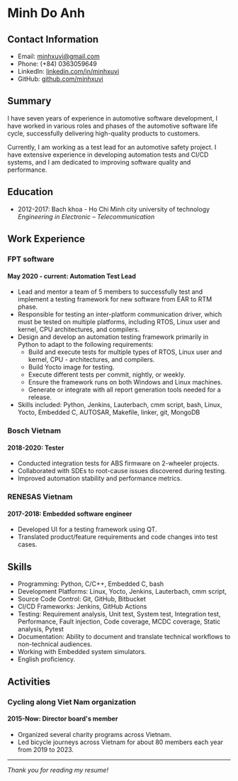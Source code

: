 # Minh Do Anh

## Contact Information

-   Email: minhxuvi@gmail.com
-   Phone: (+84) 0363059649
-   LinkedIn: [linkedin.com/in/minhxuvi](https://linkedin.com/in/minhxuvi)
-   GitHub: [github.com/minhxuvi](https://github.com/minhxuvi)

## Summary

I have seven years of experience in automotive software development, I have worked in various roles and phases of the automotive software life cycle, successfully delivering high-quality products to customers.

Currently, I am working as a test lead for an automotive safety project. I have extensive experience in developing automation tests and CI/CD systems, and I am dedicated to improving software quality and performance.

## Education

-   2012-2017: Bach khoa - Ho Chi Minh city university of technology  
     _Engineering in Electronic – Telecommunication_

## Work Experience

### FPT software

#### May 2020 - current: Automation Test Lead

-   Lead and mentor a team of 5 members to successfully test and implement a testing framework for new software from EAR to RTM phase.
-   Responsible for testing an inter-platform communication driver, which must be tested on multiple platforms, including RTOS, Linux user and kernel, CPU architectures, and compilers.
-   Design and develop an automation testing framework primarily in Python to adapt to the following requirements:
    -   Build and execute tests for multiple types of RTOS, Linux user and kernel, CPU - architectures, and compilers.
    -   Build Yocto image for testing.
    -   Execute different tests per commit, nightly, or weekly.
    -   Ensure the framework runs on both Windows and Linux machines.
    -   Generate or integrate with all report generation tools needed for a release.
-   Skills included: Python, Jenkins, Lauterbach, cmm script, bash, Linux, Yocto, Embedded C, AUTOSAR, Makefile, linker, git, MongoDB

### Bosch Vietnam

#### 2018-2020: Tester

-   Conducted integration tests for ABS firmware on 2-wheeler projects.
-   Collaborated with SDEs to root-cause issues discovered during testing.
-   Improved automation stability and performance metrics.

### RENESAS Vietnam

#### 2017-2018: Embedded software engineer

-   Developed UI for a testing framework using QT.
-   Translated product/feature requirements and code changes into test cases.

## Skills

-   Programming: Python, C/C++, Embedded C, bash
-   Development Platforms: Linux, Yocto, Jenkins, Lauterbach, cmm script,
-   Source Code Control: Git, GitHub, Bitbucket
-   CI/CD Frameworks: Jenkins, GitHub Actions
-   Testing: Requirement analysis, Unit test, System test, Integration test, Performance, Fault injection, Code coverage, MCDC coverage, Static analysis, Pytest
-   Documentation: Ability to document and translate technical workflows to non-technical audiences.
-   Working with Embedded system simulators.
-   English proficiency.

## Activities

### Cycling along Viet Nam organization

#### 2015-Now: Director board's member

-   Organized several charity programs across Vietnam.
-   Led bicycle journeys across Vietnam for about 80 members each year from 2019 to 2023.

---

_Thank you for reading my resume!_
